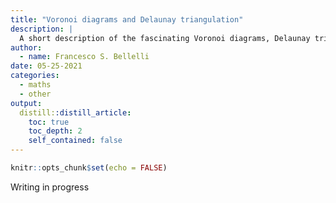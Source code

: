 ```yaml
---
title: "Voronoi diagrams and Delaunay triangulation"
description: |
  A short description of the fascinating Voronoi diagrams, Delaunay triangulation, and a few of their applications.  
author:
  - name: Francesco S. Bellelli
date: 05-25-2021
categories: 
  - maths
  - other
output:
  distill::distill_article:
    toc: true
    toc_depth: 2
    self_contained: false
---
```



```r
knitr::opts_chunk$set(echo = FALSE)
```


Writing in progress



